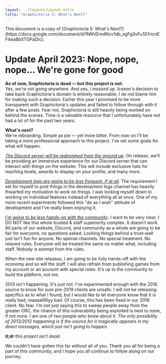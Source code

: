 ```yaml
---
layout: ../layouts/Layout.astro
title: "Graphictoria 5: What's Next?"
---
```



<div class="notification">
	This document is a copy of [Graphictoria 5: What's
	Next?](https://docs.google.com/document/d/1NNVEmdNcv1db_xgFg3vFu1G1ricnEF4eaBbXTGPaDlc).
</div>

# Update April 2023: Nope, nope, nope… We're gone for good

**As of now, Graphictoria is dead — but this project is not.**  
Yes, _we're not going anywhere_. And yes, _I messed up_. Icseon's decision to take back Graphictoria's domain is entirely reasonable, I do not blame him for making such a decision. Earlier this year I promised to be more transparent with Graphictoria's updates and failed to follow through with it after a few posts. Fear not, Graphictoria is still heavily being worked on behind the scenes. Time is a valuable resource that I unfortunately have not had a lot of for the past two years.

**What's next?**  
We're rebranding. Simple as pie — yet more bitter. From now on I'll be taking a more professional approach to this project. I've set some goals for what will happen.

<ins>*The Discord server will be redesigned from the ground up*</ins>. On
release, we'll be providing an immersive experience for our Discord server that
can interact with things on the website. This will include exclusive hats for
reaching levels, awards to display on your profile, and many more.

<ins>*Development logs are going to be less frequent, if at all*</ins>. The
requirement I set for myself to post things in the development logs channel has
heavily thwarted my motivation to work on things. I was locking myself down to
working on individual features instead of everything all at once. One of my more
recent experiments followed this "do as I wish" attitude of development and I've
really been enjoying it.

<ins>*I'm going to be less hands-on with the community*</ins>. I want to be very
clear, I DO NOT like this whole trusted & staff superiority complex. It doesn't
work. All parts of our website, Discord, and community as a whole are going to
be fair for everyone, no questions asked. Locking things behind a trust-wall
just isn't fun for anyone. No special channels. No special treatment. No relaxed
rules. Everyone will be treated the same no matter what, including staff. Nobody
is exempt from the rules.

When the new site releases, I am going to be fully hands-off with the economy and so will the staff. I will also refrain from publishing games from my account or an account with special roles. It's up to the community to build the platform, not me.

2013 isn't happening. It's just not. I've experimented enough with the 2016 source to know for sure pre-2019 clients are unsafe. I will not be releasing specifics as to what I found, but I would like to let everyone know that it is really bad, reaaaallllllyy bad. Of course, this has been fixed in our 2016 client. No fear. I'm not just saying this to sweep people away from the greater ORC, the chance of this vulnerability being exploited is next to none, if not none. I am one of two people who know about it. _The only possibility of 2013/2012 happening is if the source for it magically appears in my direct messages, which just isn't going to happen._

_**tl;dr** this project isn't dead._

We couldn't have gotten this far without all of you. Thank you all for being a part of this community, and I hope you all continue to follow along on our journey.
